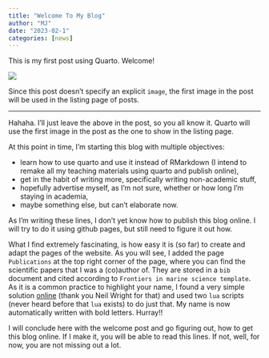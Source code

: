 ```yaml
---
title: "Welcome To My Blog"
author: "MJ"
date: "2023-02-1"
categories: [news]
---
```


This is my first post using Quarto. Welcome!

![](thumbnail.jpg)

Since this post doesn't specify an explicit `image`, the first image in the post will be used in the listing page of posts.

---

Hahaha. I'll just leave the above in the post, so you all know it. Quarto will use the first image in the post as the one to show in the listing page. 

At this point in time, I'm starting this blog with multiple objectives:

* learn how to use quarto and use it instead of RMarkdown (I intend to remake all my teaching materials using quarto and publish online),
* get in the habit of writing more, specifically writing non-academic stuff,
* hopefully advertise myself, as I'm not sure, whether or how long I'm staying in academia,
* maybe something else, but can't elaborate now.

As I'm writing these lines, I don't yet know how to publish this blog online. I will try to do it using github pages, but still need to figure it out how.

What I find extremely fascinating, is how easy it is (so far) to create and adapt the pages of the website. As you will see, I added the page `Publications` at the top right corner of the page, where you can find the scientific papers that I was a (co)author of. They are stored in a `bib` document and cited according to `Frontiers in marine science template`. As it is a common practice to highlight your name, I found a very simple solution [online](https://www.neilwright.uk/posts/quarto-bibliography-format-name.html) (thank you Neil Wright for that) and used two `lua` scripts (never heard before that `lua` exists) to do just that. My name is now automatically written with bold letters. Hurray!!

I will conclude here with the welcome post and go figuring out, how to get this blog online. If I make it, you will be able to read this lines. If not, well, for now, you are not missing out a lot.

